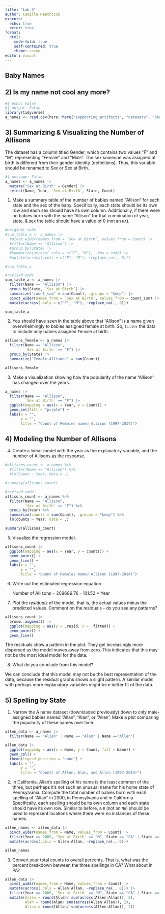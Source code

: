 ```yaml
---
title: "Lab 9"
author: Camille Heathcock
execute: 
  echo: true
  error: true
format: 
  html: 
    code-fold: true
    self-contained: true
    theme: cosmo
editor: visual
---
```


## **Baby Names**

## **2) Is my name not cool any more?**

```r
#| echo: False 
#| output: False
library(tidyverse)
a_names <- read.csv(here::here("supporting_artifacts", "datasets", "StateNames_A.csv"))
```

## **3) Summarizing & Visualizing the Number of Allisons**

The dataset has a column titled Gender, which contains two values "F" and "M", representing "Female" and "Male". The sex someone was assigned at birth is different from their gender identity (definitions). Thus, this variable should be renamed to Sex or Sex at Birth.

```r
#| message: False
a_names <- a_names |> 
  mutate("Sex at Birth" = Gender) |> 
  select(Name, Year, `Sex at Birth`, State, Count)
```

1.  Make a summary table of the number of babies named "Allison" for each state and the sex of the baby. Specifically, each state should be its own row and each sex should have its own column. Additionally, if there were no babies born with the name "Allison" for that combination of year, state, & sex the table should have a value of 0 (not an `NA`).

```r
#original code 
#sum_table_a <- a_names |> 
  #pivot_wider(names_from = `Sex at Birth`, values_from = Count) |> 
  #filter(Name == "Allison") |> 
  #group_by(State) |> 
  #summarize(across(.cols = c("F", "M"), .fns = sum)) |> 
  #mutate(across(.cols = c("F", "M"), ~replace_na(., 0))) 

#sum_table_a
```

```r
#revised code 
sum_table_a <- a_names |> 
  filter(Name == "Allison") |> 
  group_by(State, `Sex at Birth`) |> 
  summarize("count_sum" = sum(Count), .groups = "keep") |> 
  pivot_wider(names_from = `Sex at Birth`, values_from = count_sum) |> 
  mutate(across(.cols = c("F", "M"), ~replace_na(., 0)))

sum_table_a
```

2.  You should have seen in the table above that "Allison" is a name given overwhelmingly to babies assigned female at birth. So, `filter` the data to include only babies assigned `F`emale at birth.

```r
allisons_female <- a_names |> 
  filter(Name == "Allison", 
         `Sex at Birth` == "F") |> 
  group_by(State) |> 
  summarize("Female Allisons" = sum(Count))

allisons_female
```

3.  Make a visualization showing how the popularity of the name "Allison" has changed over the years.

```r
a_names |> 
  filter(Name == "Allison", 
         `Sex at Birth` == "F") |> 
  ggplot(mapping = aes(x = Year, y = Count)) + 
  geom_col(fill = "purple") + 
  labs(x = "", 
       y = "", 
       title = "Count of Females named Allison (1997-2014)")
```

## **4) Modeling the Number of Allisons**

4.  Create a linear model with the year as the explanatory variable, and the number of Allisons as the response.

```r
#allisons_count <- a_names %>%
  #filter(Name == "Allison") %>%
  #lm(Count ~ Year, data = .) 

#summary(allisons_count)
```

```r
#revised code 
allisons_count <- a_names %>%
  filter(Name == "Allison",
         `Sex at Birth` == "F") %>%
  group_by(Year) %>%
  summarize(counts = sum(Count), .groups = "keep") %>%
  lm(counts ~ Year, data = .) 

summary(allisons_count)
```

5.  Visualize the regression model.

```r
allisons_count |> 
  ggplot(mapping = aes(x = Year, y = counts)) + 
  geom_point() + 
  geom_line() +
  labs(x = "", 
       y = "", 
       title = "Count of Females named Allison (1997-2014)")
```

6.  Write out the estimated regression equation.

    Number of Allisons = 209689.76 - 101.52 \* Year

7.  Plot the *residuals* of the model, that is, the actual values minus the predicted values. Comment on the residuals - do you see any patterns?

```r
allisons_count |> 
  broom::augment() |> 
  ggplot(mapping = aes(y = .resid, x = .fitted)) +
  geom_point() + 
  geom_line()
```

The residuals show a pattern in the plot. They get increasingly more dispersed as the model moves away from zero. This indicates that this may not be the most ideal model for the data.

8.  What do you conclude from this model?

We can conclude that this model may not be the best representation of the data, because the residual graphs shows a slight pattern. A similar model with perhaps more explanatory variables might be e better fit of the data.

## **5) Spelling by State**

1.  Narrow the A name dataset (downloaded previously) down to only male-assigned babies named "Allan", "Alan", or "Allen". Make a plot comparing the popularity of these names over time.

```r
allen_data <- a_names |> 
  filter(Name == "Allan" | Name == "Alan" | Name =="Allen")
```

```r
allen_data |> 
  ggplot(mapping = aes(x = Name, y = Count, fill = Name)) + 
  geom_col() + 
  theme(legend.position = "none") +
  labs(x = "", 
       y = "", 
       title = "Counts of Allen, Alan, and Allan (1997-2014)")
```

2.  In California, Allan's spelling of his name is the least common of the three, but perhaps it's not such an unusual name for his home state of Pennsylvania. Compute the total number of babies born with each spelling of "Allan" in 2000, in Pennsylvania and in California. Specifically, each spelling should be its own column and each state should have its own row. Similar to before, a `0` (not an `NA`) should be used to represent locations where there were no instances of these names.

```r
allen_names <- allen_data |> 
  pivot_wider(names_from = Name, values_from = Count) |> 
  filter(Year == 2000, `Sex at Birth` == "M", State == "CA" | State == "PA") |> 
  mutate(across(.cols = Allen:Allan, ~replace_na(., 0)))

allen_names
```

3.  Convert your total counts to overall percents. That is, what was the percent breakdown between the three spellings in CA? What about in PA?

```r
allen_data |> 
  pivot_wider(names_from = Name, values_from = Count) |> 
  mutate(across(.cols = Allen:Allan, ~replace_na(., 0))) |> 
  filter(Year == 2000, `Sex at Birth` == "M", State == "CA" | State == "PA") |> 
  mutate(Allen = round(Allen/ sum(across(Allen:Allan)), 2),
         Alan = round(Alan/ sum(across(Allen:Allan)), 2), 
         Allan = round(Allan/ sum(across(Allen:Allan)), 2))
```

